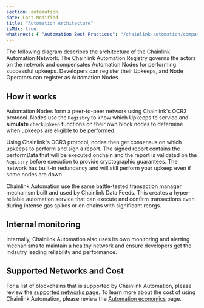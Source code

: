 ```yaml
---
section: automation
date: Last Modified
title: "Automation Architecture"
isMdx: true
whatsnext: { "Automation Best Practices": "/chainlink-automation/compatible-contract-best-practice" }
---
```



The following diagram describes the architecture of the Chainlink Automation Network. The Chainlink Automation Registry governs the actors on the network and compensates Automation Nodes for performing successful upkeeps. Developers can register their Upkeeps, and Node Operators can register as Automation Nodes.

<ClickToZoom src="/images/contract-devs/automation/automation-overview.png" />

## How it works

Automation Nodes form a peer-to-peer network using Chainlink's OCR3 protocol. Nodes use the `Registry` to know which Upkeeps to service and **simulate** `checkUpkeep` functions on their own block nodes to determine when upkeeps are eligible to be performed. 

Using Chainlink's OCR3 protocol, nodes then get consensus on which upkeeps to perform and sign a report. The signed report contains the performData that will be executed onchain and the report is validated on the `Registry` before execution to provide cryptographic guarantees. The network has built-in redundancy and will still perform your upkeep even if some nodes are down.

<ClickToZoom src="/images/contract-devs/automation/automation_2_diagram_v3.png" />

Chainlink Automation use the same battle-tested transaction manager mechanism built and used by Chainlink Data Feeds. This creates a hyper-reliable automation service that can execute and confirm transactions even during intense gas spikes or on chains with significant reorgs.

## Internal monitoring

Internally, Chainlink Automation also uses its own monitoring and alerting mechanisms to maintain a healthy network and ensure developers get the indsutry leading reliability and performance.

## Supported Networks and Cost

For a list of blockchains that is supported by Chainlink Automation, please review the [supported networks page](/chainlink-automation/supported-networks). To learn more about the cost of using Chainlink Automation, please review the [Automation economics](/chainlink-automation/automation-economics) page.
